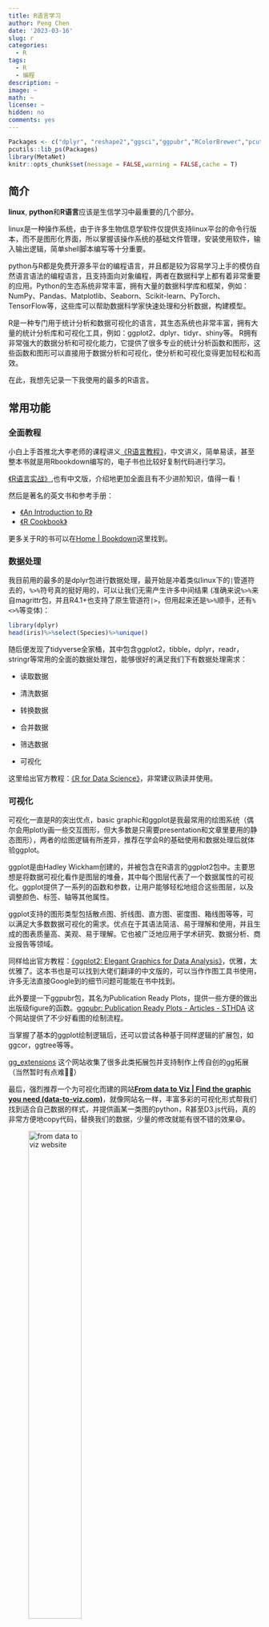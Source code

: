 ```yaml
---
title: R语言学习
author: Peng Chen
date: '2023-03-16'
slug: r
categories:
  - R
tags:
  - R
  - 编程
description: ~
image: ~
math: ~
license: ~
hidden: no
comments: yes
---
```


```r
Packages <- c("dplyr", "reshape2","ggsci","ggpubr","RColorBrewer","pcutils","kableExtra")
pcutils::lib_ps(Packages)
library(MetaNet)
knitr::opts_chunk$set(message = FALSE,warning = FALSE,cache = T)
```

## 简介

**linux**, **python**和**R语言**应该是生信学习中最重要的几个部分。

linux是一种操作系统，由于许多生物信息学软件仅提供支持linux平台的命令行版本，而不是图形化界面，所以掌握该操作系统的基础文件管理，安装使用软件，输入输出逻辑，简单shell脚本编写等十分重要。

python与R都是免费开源多平台的编程语言，并且都是较为容易学习上手的模仿自然语言语法的编程语言，且支持面向对象编程，两者在数据科学上都有着非常重要的应用。Python的生态系统非常丰富，拥有大量的数据科学库和框架，例如：NumPy、Pandas、Matplotlib、Seaborn、Scikit-learn、PyTorch、TensorFlow等，这些库可以帮助数据科学家快速处理和分析数据，构建模型。

R是一种专门用于统计分析和数据可视化的语言，其生态系统也非常丰富，拥有大量的统计分析库和可视化工具，例如：ggplot2、dplyr、tidyr、shiny等。 R拥有非常强大的数据分析和可视化能力，它提供了很多专业的统计分析函数和图形，这些函数和图形可以直接用于数据分析和可视化，使分析和可视化变得更加轻松和高效。

在此，我想先记录一下我使用的最多的R语言。

## 常用功能

### 全面教程

小白上手首推北大李老师的课程讲义[《R语言教程》](https://www.math.pku.edu.cn/teachers/lidf/docs/Rbook/html/_Rbook/index.html)，中文讲义，简单易读，甚至整本书就是用Rbookdown编写的，电子书也比较好复制代码进行学习。

[《R语言实战》](https://www.zhihu.com/search?q=R%E8%AF%AD%E8%A8%80%E5%AE%9E%E6%88%98&search_source=Entity&hybrid_search_source=Entity&hybrid_search_extra=%7B%22sourceType%22%3A%22answer%22%2C%22sourceId%22%3A217799209%7D),也有中文版，介绍地更加全面且有不少进阶知识，值得一看！

然后是著名的英文书和参考手册：

-   [《An Introduction to R》](cran.r-project.org/doc/manuals/R-intro.pdf)
-   [《R Cookbook》](https://rc2e.com/)

更多关于R的书可以在[Home \| Bookdown](https://bookdown.org/)这里找到。

### 数据处理

我目前用的最多的是dplyr包进行数据处理，最开始是冲着类似linux下的`|`管道符去的，`%>%`符号真的挺好用的，可以让我们无需产生许多中间结果 (准确来说`%>%`来自magrittr包，并且R4.1+也支持了原生管道符`|>`，但用起来还是`%>%`顺手，还有`%<>%`等变体)：

```r
library(dplyr)
head(iris)%>%select(Species)%>%unique()
```

随后便发现了tidyverse全家桶，其中包含ggplot2，tibble，dplyr，readr，stringr等常用的全面的数据处理包，能够很好的满足我们下有数据处理需求：

-   读取数据

-   清洗数据

-   转换数据

-   合并数据

-   筛选数据

-   可视化

这里给出官方教程：[《R for Data Science》](https://bookdown.org/roy_schumacher/r4ds/)，非常建议熟读并使用。

### 可视化

可视化一直是R的突出优点，basic graphic和ggplot是我最常用的绘图系统（偶尔会用plotly画一些交互图形，但大多数是只需要presentation和文章里要用的静态图形），两者的绘图逻辑有所差异，推荐在学会R的基础使用和数据处理后就体验ggplot。

ggplot是由Hadley Wickham创建的，并被包含在R语言的ggplot2包中。主要思想是将数据可视化看作是图层的堆叠，其中每个图层代表了一个数据属性的可视化。ggplot提供了一系列的函数和参数，让用户能够轻松地组合这些图层，以及调整颜色、标签、轴等其他属性。

ggplot支持的图形类型包括散点图、折线图、直方图、密度图、箱线图等等，可以满足大多数数据可视化的需求。优点在于其语法简洁、易于理解和使用，并且生成的图表质量高、美观、易于理解。它也被广泛地应用于学术研究、数据分析、商业报告等领域。

同样给出官方教程：[《ggplot2: Elegant Graphics for Data Analysis》](https://ggplot2-book.org/)，优雅，太优雅了。这本书也是可以找到大佬们翻译的中文版的，可以当作作图工具书使用，许多无法直接Google到的细节问题可能能在书中找到。

此外要提一下ggpubr包，其名为Publication Ready Plots，提供一些方便的做出出版级figure的函数。[ggpubr: Publication Ready Plots - Articles - STHDA](http://www.sthda.com/english/articles/24-ggpubr-publication-ready-plots/) 这个网站提供了不少好看图的绘制流程。

当掌握了基本的ggplot绘制逻辑后，还可以尝试各种基于同样逻辑的扩展包，如ggcor，ggtree等等。

[gg_extensions](https://exts.ggplot2.tidyverse.org/gallery/) 这个网站收集了很多此类拓展包并支持制作上传自创的gg拓展（当然暂时有点难😮‍💨）

最后，强烈推荐一个为可视化而建的网站[**From data to Viz \| Find the graphic you need (data-to-viz.com)**](https://www.data-to-viz.com/#density2d)，就像网站名一样，丰富多彩的可视化形式帮我们找到适合自己数据的样式，并提供画某一类图的python，R甚至D3.js代码，真的非常方便地copy代码，替换我们的数据，少量的修改就能有很不错的效果😄。 

![from data to viz website](images/data2viz.png){width=50%}

### R编程

R是一个宝库，几乎总能在上面找到合适的包实现我们想要的功能，但他也是一种编程语言，熟悉其编程语法对进阶使用十分重要。

基本的数据读取与输出，if else、switch、for循环与简单函数编写需要掌握。

同时因为R是一个比较"慢"的语言，尽量使用向量式编程、apply替代for循环、RCpp编写函数等方法提高其效率（后面可能会专门讲讲）。

这里推荐大佬的[《Advanced R》](https://adv-r.hadley.nz/)，对R高级编程技术进行讲解。

### Rmarkdown

R Markdown是一种文本格式和工具，用于创建具有代码、文本、图形和输出结果的可重复性报告。它是在R语言环境中开发的，但也可以与其他编程语言（如Python）结合使用。

使用R Markdown，您可以将代码、文本和图形组合到一个文件中，并使用R Markdown语法将它们组织成结构化的文档。然后，您可以使用R Markdown编译器将文档转换为HTML、PDF、Word或其他格式的报告。

R Markdown具有以下优点：

-   可重复性：报告中的所有代码和结果都是可重复的，这有助于确保研究结果的可靠性和透明度。

-   效率：使用R Markdown，您可以在单个文件中组织和记录所有内容，从而节省时间和精力。

-   灵活性：R Markdown支持多种格式和输出选项，因此您可以根据需要自定义报告的样式和布局。

Yihui Xie大佬的官方文档介绍：[R Markdown: The Definitive Guide (bookdown.org)](https://bookdown.org/yihui/rmarkdown/)

以及参考书：[R Markdown Cookbook (bookdown.org)](https://bookdown.org/yihui/rmarkdown-cookbook/)

#### Rbookdown

R的bookdown扩展包(<https://github.com/rstudio/bookdown>) 是继knitr和rmarkdown扩展包之后， 另一个增强markdown格式的扩展， 使得Rmd格式可以支持公式、定理、图表自动编号和引用、链接， 文献引用和链接等适用于编写书籍的功能。相当方便，我也稍微尝试写了一下：[MetaNet Tutorial (asa12138.github.io)](https://asa12138.github.io/MetaNet_tutorial/)。

参考书：[bookdown: Authoring Books and Technical Documents with R Markdown](https://bookdown.org/yihui/bookdown/)

#### Rblogdown

R扩展包blogdown可以与Hugo软件配合制作简单的静态网站。 网站的所有文件都存在于一个目录中， 只要上传到任意的网站服务器就可以发布， 没有任何限制。这篇博客就是基于Rblogdown写的，还是非常友好易上手的。

参考书：[blogdown: Creating Websites with R Markdown (bookdown.org)](https://bookdown.org/yihui/blogdown/)

3.21更新：

大多数网站的修改要在themes中实现，比如我现在使用的主题不支持latex渲染，想要加上这个功能，我先找到了yihui大佬的主题实现这个功能的Javascript代码，即hugo-lithium/layouts/partials/footer_mathjax.html，然后把它复制到目前用的主题的footer目录下（可能没有这个目录，而是footer.html同目录下），记得在include.html或者其他layout文件中加入`{{ partial "footer/footer_mathjax.html" . }}`，这样就能顺利调用mathjax了。

#### R Presentation

R Markdown文件(.Rmd)支持生成网页格式的幻灯片(`slidy_presentation`)， 以及LaTeX beamer格式的PDF幻灯片(`beamer_presentation`)， 和Microsoft Office的PowerPoint幻灯片(`powerpoint_presentation`)格式。

目前稍微尝试了一些Yihui大佬的\"写轮眼\"包，但没有试着做自己的slides，以后有机会一定试试。

### 写R包

积极尝试

参考书：[R Packages (2e) (r-pkgs.org)](https://r-pkgs.org/)
